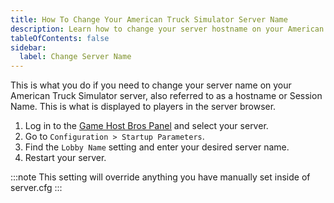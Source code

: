 ```yaml
---
title: How To Change Your American Truck Simulator Server Name
description: Learn how to change your server hostname on your American Truck Simulator server.
tableOfContents: false
sidebar:
  label: Change Server Name
---
```


This is what you do if you need to change your server name on your American Truck Simulator server, also referred to as a hostname or Session Name. This is what is displayed to players in the server browser.

1. Log in to the [Game Host Bros Panel](https://panel.gamehostbros.com/) and select your server.
2. Go to `Configuration > Startup Parameters`.
3. Find the `Lobby Name` setting and enter your desired server name.
4. Restart your server.

:::note
This setting will override anything you have manually set inside of server.cfg
:::